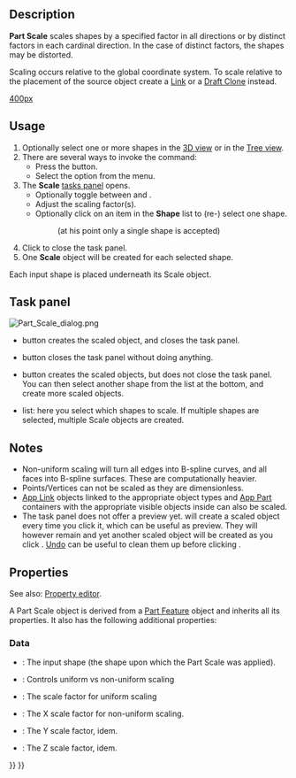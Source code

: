 <languages/>
<translate>

<!--T:1-->
{{Docnav
|[[Part_Mirror|Mirror]]
|[[Part_Fillet|Fillet]]
|[[Part_Workbench|Part]]
|IconL=Part_Mirror.svg
|IconR=Part_Fillet.svg
|IconC=Workbench_Part.svg
}}

<!--T:2-->
{{GuiCommand
|Name=Part Scale
|MenuLocation=Part → Scale...
|Workbenches=[[Part_Workbench|Part]]
|Version=1.0
|SeeAlso=[[Std_LinkMake|Std LinkMake]], [[Draft_Clone|Draft Clone]], [[Draft_Scale|Draft Scale]]
}}

== Description == <!--T:3-->

<!--T:4-->
'''Part Scale''' scales shapes by a specified factor in all directions or by distinct factors in each cardinal direction. In the case of distinct factors, the shapes may be distorted.

<!--T:21-->
Scaling occurs relative to the global coordinate system. To scale relative to the placement of the source object create a [[Std_LinkMake|Link]] or a [[Draft_Clone|Draft Clone]] instead.

</translate>
[[image:Part_Scale_demo.png|400px]]
<translate>
<!--T:5-->
{{Caption|Examples of scaling}}

==Usage== <!--T:6-->

<!--T:7-->
# Optionally select one or more shapes in the [[3D_view|3D view]] or in the [[Tree_view|Tree view]].
# There are several ways to invoke the command:
#* Press the {{Button|[[Image:Part_Scale.svg|16px]] [[Part_Scale|Scale...]]}} button.
#* Select the {{MenuCommand|Part → [[Image:Part_Scale.svg|16px]] Scale...}} option from the menu.
# The '''Scale''' [[#Task_panel|tasks panel]] opens.
#* Optionally toggle between {{MenuCommand|Uniform Scaling}} and {{MenuCommand|Non-Uniform Scaling}}.
#* Adjust the scaling factor(s).
#* Optionally click on an item in the '''Shape''' list to (re-) select one shape.
#*: (at his point only a single shape is accepted)
# Click {{Button|OK}} to close the task panel.
# One '''Scale''' object will be created for each selected shape. 

<!--T:9-->
Each input shape is placed underneath its Scale object.

== Task panel == <!--T:10--> 

</translate>
[[Image:Part_Scale_dialog.png|thumb|right]]
<translate>

<!--T:11-->
* {{Button|OK}} button creates the scaled object, and closes the task panel.
* {{Button|Close}} button closes the task panel without doing anything.
* {{Button|Apply}} button creates the scaled objects, but does not close the task panel. You can then select another shape from the list at the bottom, and create more scaled objects.
* {{MenuCommand|Shape}} list: here you select which shapes to scale. If multiple shapes are selected, multiple Scale objects are created.

== Notes == <!--T:12--> 

<!--T:13-->
* Non-uniform scaling will turn all edges into B-spline curves, and all faces into B-spline surfaces. These are computationally heavier.
* Points/Vertices can not be scaled as they are dimensionless.
* [[App_Link|App Link]] objects linked to the appropriate object types and [[App_Part|App Part]] containers with the appropriate visible objects inside can also be scaled.
* The task panel does not offer a preview yet. {{Button|Apply}} will create a scaled object every time you click it, which can be useful as preview. They will however remain and yet another scaled object will be created as you click {{Button|OK}}. [[Std_Undo|Undo]] can be useful to clean them up before clicking {{Button|OK}}.

== Properties == <!--T:14-->

<!--T:15-->
See also: [[Property_editor|Property editor]].

<!--T:16-->
A Part Scale object is derived from a [[Part_Feature|Part Feature]] object and inherits all its properties. It also has the following additional properties:

=== Data === <!--T:17-->

<!--T:18-->
{{TitleProperty|Scale}}

<!--T:19-->
* {{PropertyData|Base|Link}}: The input shape (the shape upon which the Part Scale was applied).
* {{PropertyData|Uniform|Bool}}: Controls uniform vs non-uniform scaling
* {{PropertyData|Uniform Scale|Float}}: The scale factor for uniform scaling
* {{PropertyData|XScale|Float}}: The X scale factor for non-uniform scaling.
* {{PropertyData|YScale|Float}}: The Y scale factor, idem.
* {{PropertyData|ZScale|Float}}: The Z scale factor, idem.


<!--T:20-->
{{Docnav
|[[Part_Mirror|Mirror]]
|[[Part_Fillet|Fillet]]
|[[Part_Workbench|Part]]
|IconL=Part_Mirror.svg
|IconR=Part_Fillet.svg
|IconC=Workbench_Part.svg
}}

</translate>
{{Part_Tools_navi{{#translation:}}}}
{{Userdocnavi{{#translation:}}}}